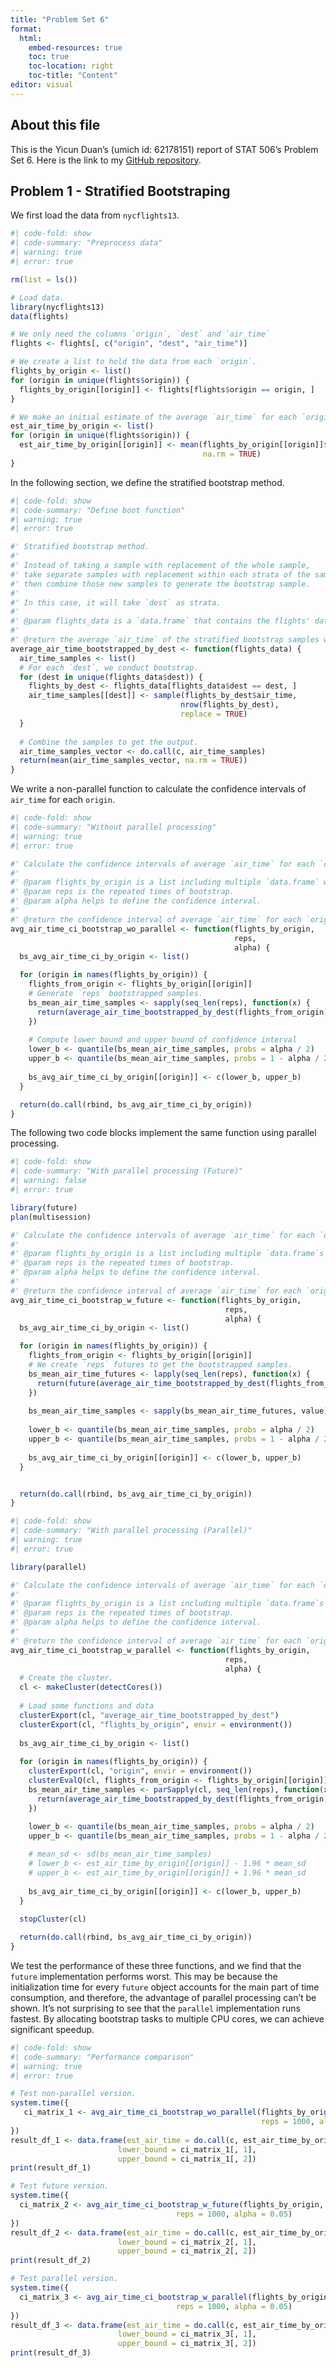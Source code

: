 ```yaml
---
title: "Problem Set 6"
format: 
  html:
    embed-resources: true
    toc: true
    toc-location: right
    toc-title: "Content"
editor: visual
---
```


## About this file

This is the Yicun Duan's (umich id: 62178151) report of STAT 506's Problem Set 6. Here is the link to my [GitHub repository](https://github.com/YicunDuanUMich/r_hw06).

## Problem 1 - Stratified Bootstraping

We first load the data from `nycflights13`.

```r
#| code-fold: show
#| code-summary: "Preprocess data"
#| warning: true
#| error: true

rm(list = ls())

# Load data.
library(nycflights13)
data(flights)

# We only need the columns `origin`, `dest` and `air_time`
flights <- flights[, c("origin", "dest", "air_time")]

# We create a list to hold the data from each `origin`.
flights_by_origin <- list()
for (origin in unique(flights$origin)) {
  flights_by_origin[[origin]] <- flights[flights$origin == origin, ]
}

# We make an initial estimate of the average `air_time` for each `origin`.
est_air_time_by_origin <- list()
for (origin in unique(flights$origin)) {
  est_air_time_by_origin[[origin]] <- mean(flights_by_origin[[origin]]$air_time, 
                                           na.rm = TRUE)
}
```

In the following section, we define the stratified bootstrap method.

```r
#| code-fold: show
#| code-summary: "Define boot function"
#| warning: true
#| error: true

#' Stratified bootstrap method.
#' 
#' Instead of taking a sample with replacement of the whole sample, 
#' take separate samples with replacement within each strata of the same size of the strata,
#' then combine those new samples to generate the bootstrap sample.
#' 
#' In this case, it will take `dest` as strata.
#'
#' @param flights_data is a `data.frame` that contains the flights' data from one `origin`.
#'
#' @return the average `air_time` of the stratified bootstrap samples with `dest` as strata.
average_air_time_bootstrapped_by_dest <- function(flights_data) {
  air_time_samples <- list()
  # For each `dest`, we conduct bootstrap.
  for (dest in unique(flights_data$dest)) {
    flights_by_dest <- flights_data[flights_data$dest == dest, ]
    air_time_samples[[dest]] <- sample(flights_by_dest$air_time, 
                                      nrow(flights_by_dest), 
                                      replace = TRUE)
  }
  
  # Combine the samples to get the output.
  air_time_samples_vector <- do.call(c, air_time_samples)
  return(mean(air_time_samples_vector, na.rm = TRUE))
}
```


We write a non-parallel function to calculate the confidence intervals of `air_time` for each `origin`.

```r
#| code-fold: show
#| code-summary: "Without parallel processing"
#| warning: true
#| error: true

#' Calculate the confidence intervals of average `air_time` for each `origin`. This is a non-parallel implementation.
#'
#' @param flights_by_origin is a list including multiple `data.frame` with each `data.frame` storing the flights from one `origin`.
#' @param reps is the repeated times of bootstrap.
#' @param alpha helps to define the confidence interval.
#'
#' @return the confidence interval of average `air_time` for each `origin`.
avg_air_time_ci_bootstrap_wo_parallel <- function(flights_by_origin, 
                                                  reps, 
                                                  alpha) {
  bs_avg_air_time_ci_by_origin <- list()

  for (origin in names(flights_by_origin)) {
    flights_from_origin <- flights_by_origin[[origin]]
    # Generate `reps` bootstrapped samples.
    bs_mean_air_time_samples <- sapply(seq_len(reps), function(x) {
      return(average_air_time_bootstrapped_by_dest(flights_from_origin))
    })
    
    # Compute lower bound and upper bound of confidence interval
    lower_b <- quantile(bs_mean_air_time_samples, probs = alpha / 2)
    upper_b <- quantile(bs_mean_air_time_samples, probs = 1 - alpha / 2)
    
    bs_avg_air_time_ci_by_origin[[origin]] <- c(lower_b, upper_b)
  }

  return(do.call(rbind, bs_avg_air_time_ci_by_origin))
}

```

The following two code blocks implement the same function using parallel processing.

```r
#| code-fold: show
#| code-summary: "With parallel processing (Future)"
#| warning: false
#| error: true

library(future)
plan(multisession)

#' Calculate the confidence intervals of average `air_time` for each `origin`. This is a `future` implementation.
#'
#' @param flights_by_origin is a list including multiple `data.frame`s with each `data.frame` storing the flights from one `origin`.
#' @param reps is the repeated times of bootstrap.
#' @param alpha helps to define the confidence interval.
#'
#' @return the confidence interval of average `air_time` for each `origin`.
avg_air_time_ci_bootstrap_w_future <- function(flights_by_origin, 
                                                reps, 
                                                alpha) {
  bs_avg_air_time_ci_by_origin <- list()

  for (origin in names(flights_by_origin)) {
    flights_from_origin <- flights_by_origin[[origin]]
    # We create `reps` futures to get the bootstrapped samples.
    bs_mean_air_time_futures <- lapply(seq_len(reps), function(x) {
      return(future(average_air_time_bootstrapped_by_dest(flights_from_origin), seed = TRUE))
    })
    
    bs_mean_air_time_samples <- sapply(bs_mean_air_time_futures, value)
    
    lower_b <- quantile(bs_mean_air_time_samples, probs = alpha / 2)
    upper_b <- quantile(bs_mean_air_time_samples, probs = 1 - alpha / 2)
    
    bs_avg_air_time_ci_by_origin[[origin]] <- c(lower_b, upper_b)
  }


  return(do.call(rbind, bs_avg_air_time_ci_by_origin))
}

```


```r
#| code-fold: show
#| code-summary: "With parallel processing (Parallel)"
#| warning: true
#| error: true

library(parallel)

#' Calculate the confidence intervals of average `air_time` for each `origin`. This is a `parallel` implementation.
#'
#' @param flights_by_origin is a list including multiple `data.frame`s with each `data.frame` storing the flights from one `origin`.
#' @param reps is the repeated times of bootstrap.
#' @param alpha helps to define the confidence interval.
#'
#' @return the confidence interval of average `air_time` for each `origin`.
avg_air_time_ci_bootstrap_w_parallel <- function(flights_by_origin, 
                                                reps, 
                                                alpha) {
  # Create the cluster.
  cl <- makeCluster(detectCores())
  
  # Load some functions and data
  clusterExport(cl, "average_air_time_bootstrapped_by_dest")
  clusterExport(cl, "flights_by_origin", envir = environment())
  
  bs_avg_air_time_ci_by_origin <- list()
  
  for (origin in names(flights_by_origin)) {
    clusterExport(cl, "origin", envir = environment())
    clusterEvalQ(cl, flights_from_origin <- flights_by_origin[[origin]])
    bs_mean_air_time_samples <- parSapply(cl, seq_len(reps), function(x) {
      return(average_air_time_bootstrapped_by_dest(flights_from_origin))
    })
    
    lower_b <- quantile(bs_mean_air_time_samples, probs = alpha / 2)
    upper_b <- quantile(bs_mean_air_time_samples, probs = 1 - alpha / 2)

    # mean_sd <- sd(bs_mean_air_time_samples)
    # lower_b <- est_air_time_by_origin[[origin]] - 1.96 * mean_sd
    # upper_b <- est_air_time_by_origin[[origin]] + 1.96 * mean_sd
    
    bs_avg_air_time_ci_by_origin[[origin]] <- c(lower_b, upper_b)
  }
  
  stopCluster(cl)

  return(do.call(rbind, bs_avg_air_time_ci_by_origin))
}

```

We test the performance of these three functions, and we find that the `future` implementation performs worst. This may be because the initialization time for every `future` object accounts for the main part of time consumption, and therefore, the advantage of parallel processing can't be shown. It's not surprising to see that the `parallel` implementation runs fastest. By allocating bootstrap tasks to multiple CPU cores, we can achieve significant speedup. 


```r
#| code-fold: show
#| code-summary: "Performance comparison"
#| warning: true
#| error: true

# Test non-parallel version.
system.time({
   ci_matrix_1 <- avg_air_time_ci_bootstrap_wo_parallel(flights_by_origin,
                                                        reps = 1000, alpha = 0.05)
})
result_df_1 <- data.frame(est_air_time = do.call(c, est_air_time_by_origin),
                        lower_bound = ci_matrix_1[, 1],
                        upper_bound = ci_matrix_1[, 2])
print(result_df_1)

# Test future version.
system.time({
  ci_matrix_2 <- avg_air_time_ci_bootstrap_w_future(flights_by_origin,
                                     reps = 1000, alpha = 0.05)
})
result_df_2 <- data.frame(est_air_time = do.call(c, est_air_time_by_origin),
                        lower_bound = ci_matrix_2[, 1],
                        upper_bound = ci_matrix_2[, 2])
print(result_df_2)

# Test parallel version.
system.time({
  ci_matrix_3 <- avg_air_time_ci_bootstrap_w_parallel(flights_by_origin, 
                                     reps = 1000, alpha = 0.05)
})
result_df_3 <- data.frame(est_air_time = do.call(c, est_air_time_by_origin),
                        lower_bound = ci_matrix_3[, 1],
                        upper_bound = ci_matrix_3[, 2])
print(result_df_3)

```
